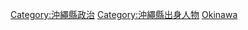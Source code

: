 {{日本行政區劃分類導航|政治人物}}
{{Commonscat|Politicians of Okinawa prefecture}}

[[Category:沖繩縣政治|Category:沖繩縣政治]]
[[Category:沖繩縣出身人物|Category:沖繩縣出身人物]]
[[Category:日本各都道府縣政治人物|Okinawa]]